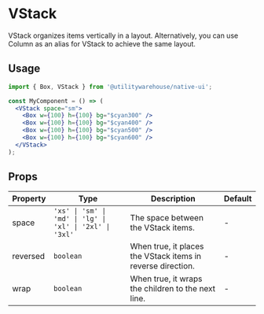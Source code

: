 
<Meta title="Deprecated / VStack" />

# VStack

VStack organizes items vertically in a layout. Alternatively, you can use Column as an alias for VStack to achieve the same layout.

## Usage

<UsageWrap>
  <Center>
    <VStack space="sm">
      <Box w={100} h={100} bg="$cyan300" />
      <Box w={100} h={100} bg="$cyan400" />
      <Box w={100} h={100} bg="$cyan500" />
      <Box w={100} h={100} bg="$cyan600" />
    </VStack>
  </Center>
</UsageWrap>

```jsx
import { Box, VStack } from '@utilitywarehouse/native-ui';

const MyComponent = () => (
  <VStack space="sm">
    <Box w={100} h={100} bg="$cyan300" />
    <Box w={100} h={100} bg="$cyan400" />
    <Box w={100} h={100} bg="$cyan500" />
    <Box w={100} h={100} bg="$cyan600" />
  </VStack>
);
```

## Props

| Property | Type                                                     | Description                                                 | Default |
| -------- | -------------------------------------------------------- | ----------------------------------------------------------- | ------- |
| space    | `'xs' \| 'sm' \| 'md' \| 'lg' \| 'xl' \| '2xl' \| '3xl'` | The space between the VStack items.                         | -       |
| reversed | `boolean`                                                | When true, it places the VStack items in reverse direction. | -       |
| wrap     | `boolean`                                                | When true, it wraps the children to the next line.          | -       |
